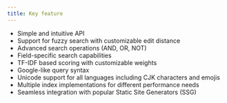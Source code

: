 ```yaml
---
title: Key feature
---
```


- Simple and intuitive API
- Support for fuzzy search with customizable edit distance
- Advanced search operations (AND, OR, NOT)
- Field-specific search capabilities
- TF-IDF based scoring with customizable weights
- Google-like query syntax
- Unicode support for all languages including CJK characters and emojis
- Multiple index implementations for different performance needs
- Seamless integration with popular Static Site Generators (SSG)
